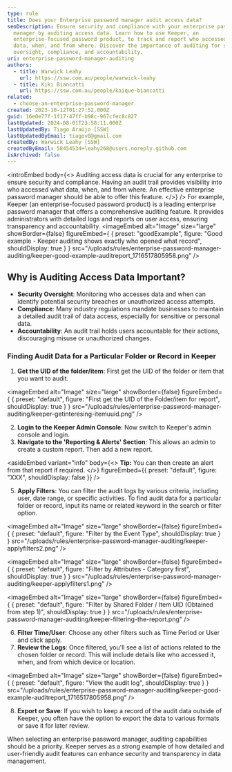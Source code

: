 ```yaml
---
type: rule
title: Does your Enterprise password manager audit access data?
seoDescription: Ensure security and compliance with your enterprise password
  manager by auditing access data. Learn how to use Keeper, an
  enterprise-focused password product, to track and report who accessed what
  data, when, and from where. Discover the importance of auditing for security
  oversight, compliance, and accountability.
uri: enterprise-password-manager-auditing
authors:
  - title: Warwick Leahy
    url: https://ssw.com.au/people/warwick-leahy
  - title: Kiki Biancatti
    url: https://ssw.com.au/people/kaique-biancatti
related:
  - choose-an-enterprise-password-manager
created: 2023-10-12T01:27:52.000Z
guid: 16e0e77f-1f17-47ff-b98c-967cfec8c827
lastUpdated: 2024-08-01T23:58:11.000Z
lastUpdatedBy: Tiago Araújo [SSW]
lastUpdatedByEmail: tiagov8@gmail.com
createdBy: Warwick Leahy [SSW]
createdByEmail: 58454534+leahy268@users.noreply.github.com
isArchived: false
---
```

<introEmbed
  body={<>
Auditing access data is crucial for any enterprise to ensure security and compliance. Having an audit trail provides visibility into who accessed what data, when, and from where. An effective enterprise password manager should be able to offer this feature.
  </>}
/>
For example, Keeper (an enterprise-focused password product) is a leading enterprise password manager that offers a comprehensive auditing feature. It provides administrators with detailed logs and reports on user access, ensuring transparency and accountability.
<imageEmbed
  alt="Image"
  size="large"
  showBorder={false}
  figureEmbed={ {
    preset: "goodExample",
    figure: "Good example - Keeper auditing shows exactly who opened what record",
    shouldDisplay: true
  } }
  src="/uploads/rules/enterprise-password-manager-auditing/keeper-good-example-auditreport_1716517805958.png"
/>

## Why is Auditing Access Data Important?

* **Security Oversight**: Monitoring who accesses data and when can identify potential security breaches or unauthorized access attempts.
* **Compliance**: Many industry regulations mandate businesses to maintain a detailed audit trail of data access, especially for sensitive or personal data.
* **Accountability**: An audit trail holds users accountable for their actions, discouraging misuse or unauthorized changes.

### Finding Audit Data for a Particular Folder or Record in Keeper

1. **Get the UID of the folder/item**: First get the UID of the folder or item that you want to audit.

   
<imageEmbed
  alt="Image"
  size="large"
  showBorder={false}
  figureEmbed={ {
    preset: "default",
    figure: "First get the UID of the Folder/item for report",
    shouldDisplay: true
  } }
  src="/uploads/rules/enterprise-password-manager-auditing/keeper-getinteresing-itemuuid.png"
/>

2. **Login to the Keeper Admin Console**: Now switch to Keeper's admin console and login.
3. **Navigate to the 'Reporting & Alerts' Section**: This allows an admin to create a custom report. Then add a new report.

<asideEmbed
  variant="info"
  body={<>
    **Tip:** You can then create an alert from that report if required.
  </>}
  figureEmbed={{
    preset: "default",
    figure: "XXX",
    shouldDisplay: false
  }}
/>

5. **Apply Filters**: You can filter the audit logs by various criteria, including user, date range, or specific activities. To find audit data for a particular folder or record, input its name or related keyword in the search or filter option.

   
<imageEmbed
  alt="Image"
  size="large"
  showBorder={false}
  figureEmbed={ {
    preset: "default",
    figure: "Filter by the Event Type",
    shouldDisplay: true
  } }
  src="/uploads/rules/enterprise-password-manager-auditing/keeper-applyfilters2.png"
/>
   
<imageEmbed
  alt="Image"
  size="large"
  showBorder={false}
  figureEmbed={ {
    preset: "default",
    figure: "Filter by Attributes - Category first",
    shouldDisplay: true
  } }
  src="/uploads/rules/enterprise-password-manager-auditing/keeper-applyfilters1.png"
/>
   
<imageEmbed
  alt="Image"
  size="large"
  showBorder={false}
  figureEmbed={ {
    preset: "default",
    figure: "Filter by Shared Folder / Item UID (Obtained from step 1)",
    shouldDisplay: true
  } }
  src="/uploads/rules/enterprise-password-manager-auditing/keeper-filtering-the-report.png"
/>

6. **Filter Time/User**: Choose any other filters such as Time Period or User and click apply.
7. **Review the Logs**: Once filtered, you'll see a list of actions related to the chosen folder or record. This will include details like who accessed it, when, and from which device or location.

   
<imageEmbed
  alt="Image"
  size="large"
  showBorder={false}
  figureEmbed={ {
    preset: "default",
    figure: "View the audit log",
    shouldDisplay: true
  } }
  src="/uploads/rules/enterprise-password-manager-auditing/keeper-good-example-auditreport_1716517805958.png"
/>

8. **Export or Save**: If you wish to keep a record of the audit data outside of Keeper, you often have the option to export the data to various formats or save it for later review.

When selecting an enterprise password manager, auditing capabilities should be a priority. Keeper serves as a strong example of how detailed and user-friendly audit features can enhance security and transparency in data management.
